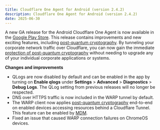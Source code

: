 ```yaml
---
title: Cloudflare One Agent for Android (version 2.4.2)
description: Cloudflare One Agent for Android (version 2.4.2)
date: 2025-06-30
---
```


A new GA release for the Android Cloudflare One Agent is now available in the [Google Play Store](https://play.google.com/store/apps/details?id=com.cloudflare.cloudflareoneagent). This release
contains improvements and new exciting features, including [post-quantum cryptography](/cloudflare-one/connections/connect-devices/warp/deployment/mdm-deployment/parameters/#enable_post_quantum).
By tunneling your corporate network traffic over Cloudflare, you can now gain the immediate [protection of post-quantum cryptography](https://blog.cloudflare.com/pq-2024/) without needing to upgrade any of your individual corporate applications or systems.

**Changes and improvements**

- QLogs are now disabled by default and can be enabled in the app by turning on **Enable qlogs** under **Settings** > **Advanced** > **Diagnostics** > **Debug Logs**. The QLog setting from previous releases will no longer be respected.
- DNS over HTTPS traffic is now included in the WARP tunnel by default.
- The WARP client now applies [post-quantum cryptography](https://blog.cloudflare.com/pq-2024/) end-to-end on enabled devices accessing resources behind a Cloudflare Tunnel. This feature can be enabled by [MDM](/cloudflare-one/connections/connect-devices/warp/deployment/mdm-deployment/parameters/#enable_post_quantum).
- Fixed an issue that caused WARP connection failures on ChromeOS devices.
